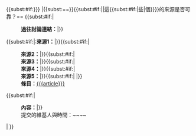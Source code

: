 {{<includeonly>subst:</includeonly>#if:{{{article|{{{source1|}}}}}}
|{{<includeonly>subst:</includeonly>==}}{{<includeonly>subst:</includeonly>#if:{{{sourcetext|}}}|{{{sourcetext}}}|這{{<includeonly>subst:</includeonly>#if:{{{source2|}}}|些|個}}}}的來源是否可靠？==
{{status2|讨论中}}
{{<includeonly>subst:</includeonly>#if:{{{links|}}}|
:'''過往討論連結：'''{{{links}}}|}}
{{<includeonly>subst:</includeonly>#if:{{{source1|}}}|:'''來源1：'''{{{source1}}}|}}{{<includeonly>subst:</includeonly>#if:{{{source2|}}}|
:'''來源2：'''{{{source2}}}|}}{{<includeonly>subst:</includeonly>#if:{{{source3|}}}|
:'''來源3：'''{{{source3}}}|}}{{<includeonly>subst:</includeonly>#if:{{{source4|}}}|
:'''來源4：'''{{{source4}}}|}}{{<includeonly>subst:</includeonly>#if:{{{source5|}}}|
:'''來源5：'''{{{source5}}}|}}{{<includeonly>subst:</includeonly>#if:{{{source6|}}}|<!-- 超過五個來源 -->|}}
:'''條目：'''[[{{{article}}}]]
{{<includeonly>subst:</includeonly>#if:{{{reason|}}}|
:'''內容：'''{{{reason}}}|{{red|1=難道閣下沒有這些連結的任何訊息嗎？}}}}
:提交的維基人與時間：~~<includeonly></includeonly>~~
|{{red|1='''未填寫條目或任何來源，請<span class="plainlinks">[{{fullurl:Wikipedia:可靠来源/布告板|action=edit&section=new&preload=Wikipedia:可靠来源/布告板/preload}} 重新提交表單]</span>'''}}
}}<noinclude>{{doc}}</noinclude>